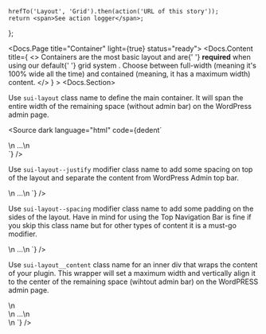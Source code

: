 
	hrefTo('Layout', 'Grid').then(action('URL of this story'));
	return <span>See action logger</span>;
};

<Meta title="SUI/CSS Framework/Layout/Overview" />

<Docs.Page title="Container" light={true} status="ready">
	<Docs.Content
		title={
			<>
				Containers are the most basic layout and are{' '}
				<strong>required</strong> when using our default{' '}
				<LinkTo kind="sui-css-framework-layout-grid" story="grid">
					grid system
				</LinkTo>
				. Choose between full-width (meaning it's 100% wide all the time)
				and contained (meaning, it has a maximum width) content.
			</>
		}
	>
		<Docs.Section>
			<p>
				Use <code>sui-layout</code> class name to define the main
				container. It will span the entire width of the remaining space
				(without admin bar) on the WordPress admin page.
			</p>
			<Source
				dark
				language="html"
				code={dedent`
<div class="sui-layout">\n
	...\n
</div>
				`}
			/>
			<Docs.Section title="Modifier: Top Spacing" nested={true}>
				<p>
					Use <code>sui-layout--justify</code> modifier class name to
					add some spacing on top of the layout and separate the
					content from WordPress Admin top bar.
				</p>
				<Source
					dark
					language="html"
					code={dedent`
<div class="sui-layout sui-layout--justify">\n
	...\n
</div>
					`}
				/>
			</Docs.Section>
			<Docs.Section title="Modifier: Sides Spacing" nested={true}>
				<p>
					Use <code>sui-layout--spacing</code> modifier class name to
					add some padding on the sides of the layout. Have in mind
					for using the Top Navigation Bar is fine if you skip this
					class name but for other types of content it is a must-go
					modifier.
				</p>
				<Source
					dark
					language="html"
					code={dedent`
<div class="sui-layout sui-layout--spacing">\n
	...\n
</div>
					`}
				/>
			</Docs.Section>
		</Docs.Section>
		<Docs.Section title="Layout Content">
			<p>
				Use <code>sui-layout__content</code> class name for an inner div
				that wraps the content of your plugin. This wrapper will set a
				maximum width and vertically align it to the center of the
				remaining space (wihtout admin bar) on the WordPRESS admin page.
			</p>
			<Source
				dark
				language="html"
				code={dedent`
<div class="sui-layout">\n
	<div className="sui-layout__content">\n
		...\n
	</div>\n
</div>
				`}
			/>
		</Docs.Section>
	</Docs.Content>
	<Docs.Footer />
</Docs.Page>
